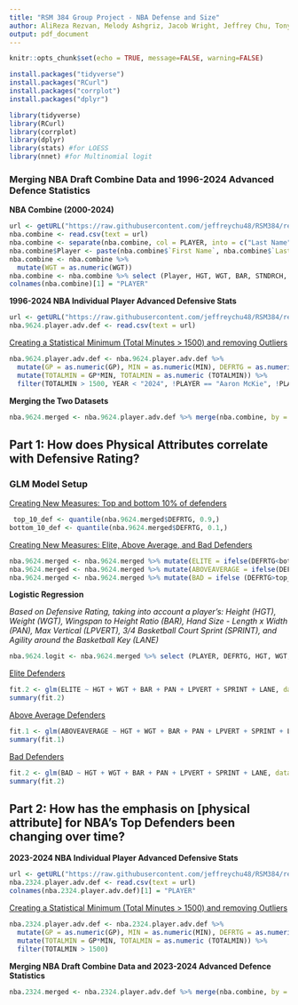 ```yaml
---
title: "RSM 384 Group Project - NBA Defense and Size"
author: AliReza Rezvan, Melody Ashgriz, Jacob Wright, Jeffrey Chu, Tony Wang
output: pdf_document
---
```


```r
knitr::opts_chunk$set(echo = TRUE, message=FALSE, warning=FALSE)
```

```r
install.packages("tidyverse")
install.packages("RCurl")
install.packages("corrplot")
install.packages("dplyr")
```

```r
library(tidyverse)
library(RCurl)
library(corrplot)
library(dplyr)
library(stats) #for LOESS
library(nnet) #for Multinomial logit
```

### Merging NBA Draft Combine Data and 1996-2024 Advanced Defence Statistics

**NBA Combine (2000-2024)**

```r
url <- getURL("https://raw.githubusercontent.com/jeffreychu48/RSM384/refs/heads/main/NBA_draft_combine.csv")
nba.combine <- read.csv(text = url)
nba.combine <- separate(nba.combine, col = PLAYER, into = c("Last Name", "First Name"), sep = ", ")
nba.combine$Player <- paste(nba.combine$`First Name`, nba.combine$`Last Name`, sep = " ")
nba.combine <- nba.combine %>%
  mutate(WGT = as.numeric(WGT))
nba.combine <- nba.combine %>% select (Player, HGT, WGT, BAR, STNDRCH, PAN, LPVERT, SPRINT, LANE)
colnames(nba.combine)[1] = "PLAYER"
```

**1996-2024 NBA Individual Player Advanced Defensive Stats**

```r
url <- getURL("https://raw.githubusercontent.com/jeffreychu48/RSM384/refs/heads/main/1996-2024%20NBA%20Player%20Advanced%20Defensive%20Stats.csv")
nba.9624.player.adv.def <- read.csv(text = url)
```

[Creating a Statistical Minimum (Total Minutes \> 1500) and removing Outliers]{.underline}

```r
nba.9624.player.adv.def <- nba.9624.player.adv.def %>%
  mutate(GP = as.numeric(GP), MIN = as.numeric(MIN), DEFRTG = as.numeric(DEFRTG)) %>%
  mutate(TOTALMIN = GP*MIN, TOTALMIN = as.numeric (TOTALMIN)) %>% 
  filter(TOTALMIN > 1500, YEAR < "2024", !PLAYER == "Aaron McKie", !PLAYER == "A.C. Green")
```

**Merging the Two Datasets**

```r
nba.9624.merged <- nba.9624.player.adv.def %>% merge(nba.combine, by = "PLAYER", all = FALSE)
```

## Part 1: How does Physical Attributes correlate with Defensive Rating?

### GLM Model Setup

[Creating New Measures: Top and bottom 10% of defenders]{.underline}

```r
 top_10_def <- quantile(nba.9624.merged$DEFRTG, 0.9,)
bottom_10_def <- quantile(nba.9624.merged$DEFRTG, 0.1,)
```

[Creating New Measures: Elite, Above Average, and Bad Defenders]{.underline}

```r
nba.9624.merged <- nba.9624.merged %>% mutate(ELITE = ifelse(DEFRTG<bottom_10_def, 1, 0))
nba.9624.merged <- nba.9624.merged %>% mutate(ABOVEAVERAGE = ifelse(DEFRTG<mean(DEFRTG), 1, 0)) 
nba.9624.merged <- nba.9624.merged %>% mutate(BAD = ifelse (DEFRTG>top_10_def, 1,0))
```

**Logistic Regression**

*Based on Defensive Rating, taking into account a player's: Height (HGT), Weight (WGT), Wingspan to Height Ratio (BAR), Hand Size - Length x Width (PAN), Max Vertical (LPVERT), 3/4 Basketball Court Sprint (SPRINT), and Agility around the Basketball Key (LANE)*

```r
nba.9624.logit <- nba.9624.merged %>% select (PLAYER, DEFRTG, HGT, WGT, BAR, PAN, LPVERT, SPRINT, LANE, ELITE, ABOVEAVERAGE, BAD)
```

[Elite Defenders]{.underline}

```r
fit.2 <- glm(ELITE ~ HGT + WGT + BAR + PAN + LPVERT + SPRINT + LANE, data = nba.9624.logit, family = "binomial")
summary(fit.2)
```

[Above Average Defenders]{.underline}

```r
fit.1 <- glm(ABOVEAVERAGE ~ HGT + WGT + BAR + PAN + LPVERT + SPRINT + LANE, data = nba.9624.logit, family = "binomial")
summary(fit.1)
```

[Bad Defenders]{.underline}

```r
fit.2 <- glm(BAD ~ HGT + WGT + BAR + PAN + LPVERT + SPRINT + LANE, data = nba.9624.logit, family = "binomial")
summary(fit.2)
```

## Part 2: How has the emphasis on [physical attribute] for NBA’s Top Defenders been changing over time?

**2023-2024 NBA Individual Player Advanced Defensive Stats**

```r
url <- getURL("https://raw.githubusercontent.com/jeffreychu48/RSM384/refs/heads/main/2023-2024%20NBA%20Player%20Advanced%20Defensive%20Stats.csv")
nba.2324.player.adv.def <- read.csv(text = url)
colnames(nba.2324.player.adv.def)[1] = "PLAYER"
```

[Creating a Statistical Minimum (Total Minutes \> 1500) and removing Outliers]{.underline}

```r
nba.2324.player.adv.def <- nba.2324.player.adv.def %>%
  mutate(GP = as.numeric(GP), MIN = as.numeric(MIN), DEFRTG = as.numeric(DEFRTG)) %>%
  mutate(TOTALMIN = GP*MIN, TOTALMIN = as.numeric (TOTALMIN)) %>% 
  filter(TOTALMIN > 1500)
```

**Merging NBA Draft Combine Data and 2023-2024 Advanced Defence Statistics**

```r
nba.2324.merged <- nba.2324.player.adv.def %>% merge(nba.combine, by = "PLAYER", all = FALSE)
```
